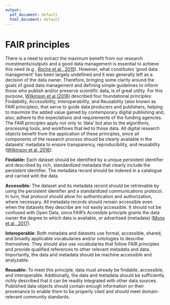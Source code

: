 ```yaml
---
output:
  pdf_document: default
  html_document: default
---
```

# FAIR principles

There is a need to extract the maximum benefit from our research investments/outputs and a good data management is essential to achieve this need (e.g., [Roche et al., 2015](https://doi.org/10.1371/journal.pbio.1002295)). However, what constitutes ‘good data management’ has been largely undefined and it was generally left as a decision of the data owner. Therefore, bringing some clarity around the goals of good data management and defining simple guidelines to inform those who publish and/or preserve scientific data, is of great utility. For this purpose, [Wilkinson et al (2016)](https://www.nature.com/articles/sdata201618) described four foundational principles: Findability, Accessibility, Interoperability, and Reusability (also known as FAIR principles); that serve to guide data producers and publishers, helping to maximize the added value gained by contemporary digital publishing and, also, adhere to the expectations and requirements of the funding agencies. The FAIR principles apply not only to ‘data’ but also to the algorithms, processing tools, and workflows that led to those data. All digital research objects benefit from the application of these principles, since all components of the research process should be clearly available in the datasets’ metadata to ensure transparency, reproducibility, and reusability ([Wilkinson et al, 2016](https://www.nature.com/articles/sdata201618)).
 
**Findable:** Each dataset should be identified by a unique persistent identifier and described by rich, standardized metadata that clearly include the persistent identifier. The metadata record should be indexed in a catalogue and carried with the data. 

**Accessible:** The dataset and its metadata record should be retrievable by using the persistent identifier and a standardized communications protocol. In turn, that protocol should allow for authentication and authorization, where necessary. All metadata records should remain accessible even when the datasets they describe are not easily accessible. It should not be confused with Open Data, since FAIR’s Accesible principle grants the data owner the degree to which data is available, or advertised (metadata) ([Mons et al., 2017](https://doi.org/10.3233/ISU-170824)).

**Interoperable:** Both metadata and datasets use formal, accessible, shared, and broadly applicable vocabularies and/or ontologies to describe themselves. They should also use vocabularies that follow FAIR principles and provide qualified references to other relevant metadata and data. Importantly, the data and metadata should be machine accessible and analyzable.

**Reusable:** To meet this principle, data must already be findable, accessible, and interoperable. Additionally, the data and metadata should be sufficiently richly described that it can be readily integrated with other data sources. Published data objects should contain enough information on their provenance to enable them to be properly cited and should meet domain-relevant community standards.
